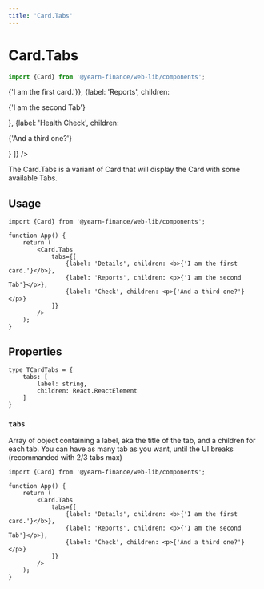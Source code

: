 ```yaml
---
title: 'Card.Tabs'
---
```




# Card.Tabs
```ts
import {Card} from '@yearn-finance/web-lib/components';
```

<CodeExample>
	<div style={{width: '75%'}}>
		<Card.Tabs
			tabs={[
				{label: 'Details', children: <b>{'I am the first card.'}</b>},
				{label: 'Reports', children: <p>{'I am the second Tab'}</p>},
				{label: 'Health Check', children: <p>{'And a third one?'}</p>}
			]}
		/>
	</div>
</CodeExample>

The Card.Tabs is a variant of Card that will display the Card with some available Tabs.  

## Usage

```tsx
import {Card} from '@yearn-finance/web-lib/components';

function App() {
	return (
		<Card.Tabs
			tabs={[
				{label: 'Details', children: <b>{'I am the first card.'}</b>},
				{label: 'Reports', children: <p>{'I am the second Tab'}</p>},
				{label: 'Check', children: <p>{'And a third one?'}</p>}
			]}
		/>
	);
}
```

## Properties

```tsx
type TCardTabs = {
	tabs: [
		label: string,
		children: React.ReactElement
	]
}
```


### `tabs`
Array of object containing a label, aka the title of the tab, and a children for each tab. You can have as many tab as you want, until the UI breaks (recommanded with 2/3 tabs max)
```tsx {6-10}
import {Card} from '@yearn-finance/web-lib/components';

function App() {
	return (
		<Card.Tabs
			tabs={[
				{label: 'Details', children: <b>{'I am the first card.'}</b>},
				{label: 'Reports', children: <p>{'I am the second Tab'}</p>},
				{label: 'Check', children: <p>{'And a third one?'}</p>}
			]}
		/>
	);
}
```
